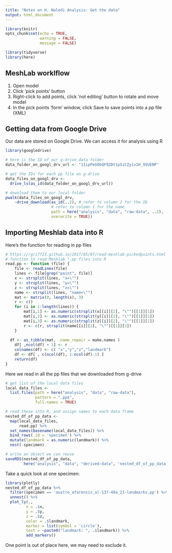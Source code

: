 ```yaml
---
title: "Notes on H. Naledi Analysis: Get the data"
output: html_document
---
```


```r
library(knitr)
opts_chunk$set(echo = TRUE,
               warning = FALSE,
               message = FALSE)

library(tidyverse)
library(here)
```

## MeshLab worklflow

1. Open model
2. Click ‘pick points’ button
3. Right-click to add points, click ‘not editing’ button to rotate and move model
4. In the pick points ‘form’ window, click Save to save points into a pp file (XML)

## Getting data from Google Drive

Our data are stored on Google Drive. We can access it for analysis using R

```r
library(googledrive)

# here is the ID of our g-drive data folder
data_folder_on_googl_drv_url <- "1IipPeG0bQF92DttpSiCZyiv1H_95UENP"

# get the IDs for each pp file on g-drive
data_files_on_googl_drv <- 
  drive_ls(as_id(data_folder_on_googl_drv_url))

# download them to our local folder
pwalk(data_files_on_googl_drv,
    ~drive_download(as_id(..2), # refer to column 2 for the ID
                    # refer to column 1 for the name
                    path = here("analysis", "data", "raw-data", ..1), 
                    overwrite = TRUE))
```


## Importing Meshlab data into R

Here's the function for reading in pp files

```r
# https://rgriff23.github.io/2017/05/07/read-meshlab-pickedpoints.html
# function to read Meshlab *.pp files into R
read.pp <- function (file) {
	file <- readLines(file)
	lines <- file[grep("point", file)]
	x <- strsplit(lines, "x=\"")
	y <- strsplit(lines, "y=\"")
	z <- strsplit(lines, "z=\"")
	name <- strsplit(lines, "name=\"")
	mat <- matrix(0, length(x), 3)
	r <- c()
	for (i in 1:length(lines)) {
		mat[i,1] <- as.numeric(strsplit(x[[i]][2], "\"")[[1]][1])
		mat[i,2] <- as.numeric(strsplit(y[[i]][2], "\"")[[1]][1])
		mat[i,3] <- as.numeric(strsplit(z[[i]][2], "\"")[[1]][1])
		r <- c(r, strsplit(name[[i]][2], "\"")[[1]][1])
	}
	
  df <- as_tibble(mat, .name_repair = make.names )
	df[ ,ncol(df) + 1] <- r 
	colnames(df) <- c( "x","y","z","landmark")
	df <- df[ , c(ncol(df), 1:ncol(df)-1) ]
	return(df)
}
```

Here we read in all the pp files that we downloaded from g-drive 


```r
# get list of the local data files
local_data_files <- 
  list.files(path = here("analysis", "data", "raw-data"),
             pattern = ".pp$",
             full.names = TRUE)

# read these into R, and assign names to each data frame
nested_df_of_pp_data <- 
  map(local_data_files, 
      read.pp) %>% 
  set_names(basename(local_data_files)) %>% 
  bind_rows(.id = 'specimen') %>% 
  mutate(landmark = as.numeric(landmark)) %>% 
  nest(-specimen)

# write an object we can reuse
saveRDS(nested_df_of_pp_data, 
        here("analysis", "data", "derived-data", 'nested_df_of_pp_data.rds'))

```

Take a quick look at one specimen:


```r
library(plotly)
nested_df_of_pp_data %>% 
  filter(specimen == 'austro_afarensis_al-137-48a_21-landmarks.pp') %>% 
  unnest() %>% 
  plot_ly(.,
         x = .$x, 
         y = .$y, 
         z = .$z, 
         color = .$landmark,
         marker = list(symbol = 'circle'), 
         text = ~paste0("landmark: ", .$landmark)) %>%
         add_markers() 
```

One point is out of place here, we may need to exclude it. 




